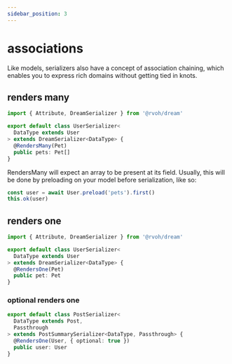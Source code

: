 ```yaml
---
sidebar_position: 3
---
```


# associations

Like models, serializers also have a concept of association chaining, which enables you to express rich domains without getting tied in knots.

## renders many

```ts
import { Attribute, DreamSerializer } from '@rvoh/dream'

export default class UserSerializer<
  DataType extends User
> extends DreamSerializer<DataType> {
  @RendersMany(Pet)
  public pets: Pet[]
}
```

RendersMany will expect an array to be present at its field. Usually, this will be done by preloading on your model before serialization, like so:

```ts
const user = await User.preload('pets').first()
this.ok(user)
```

## renders one

```ts
import { Attribute, DreamSerializer } from '@rvoh/dream'

export default class UserSerializer<
  DataType extends User
> extends DreamSerializer<DataType> {
  @RendersOne(Pet)
  public pet: Pet
}
```

### optional renders one

```ts
export default class PostSerializer<
  DataType extends Post,
  Passthrough
> extends PostSummarySerializer<DataType, Passthrough> {
  @RendersOne(User, { optional: true })
  public user: User
}
```

